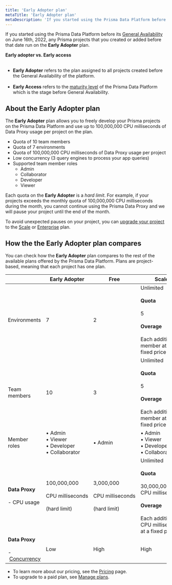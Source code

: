 ```yaml
---
title: 'Early Adopter plan'
metaTitle: 'Early Adopter plan'
metaDescription: 'If you started using the Prisma Data Platform before the announcement of its General Availability on Jun 16, 2022, any Prisma projects that you created or added run on the Early Adopter plan.'
---
```


<TopBlock>

If you started using the Prisma Data Platform before its [General Availability](/data-platform/about-platform/platform-releases#maturity-levels) on June&nbsp;16th,&nbsp;2022, any Prisma projects that you created or added before that date run on the **Early Adopter** plan.

<Admonition type="warning">

**Early adopter vs. Early access**<br /><br />

- **Early Adopter** refers to the plan assigned to all projects created before the General Availability of the platform.<br /><br />
- **Early Access** refers to the [maturity level](/data-platform/about-platform/platform-releases) of the Prisma Data Platform which is the stage before General Availability.

</Admonition>

</TopBlock>

## About the <strong>Early Adopter</strong> plan

The **Early Adopter** plan allows you to freely develop your Prisma projects on the Prisma Data Platform and use up to 100,000,000 CPU milliseconds of Data Proxy usage per project on the plan.

- Quota of 10 team members
- Quota of 7 environments
- Quota of 100,000,000 CPU milliseconds of Data Proxy usage per project
- Low concurrency (3 query engines to process your app queries)
- Supported team member roles
  - Admin
  - Collaborator
  - Developer
  - Viewer

Each quota on the **Early Adopter** is a _hard limit_. For example, if your projects exceeds the monthly quota of 100,000,000 CPU milliseconds during the month, you cannot continue using the Prisma Data Proxy and we will pause your project until the end of the month.

To avoid unexpected pauses on your project, you can [upgrade your project](/data-platform/billing/manage-plans) to the [Scale](/data-platform/billing/plans-and-quotas#strongscalestrong-plan) or [Enterprise](/data-platform/billing/plans-and-quotas#strongenterprisestrong-plan) plan.

## How the the <strong>Early Adopter</strong> plan compares

You can check how the **Early Adopter** plan compares to the rest of the available plans offered by the Prisma Data Platform. Plans are project-based, meaning that each project has one plan.

|                                                                                                                                                       | **Early Adopter**                                                              | **Free**                                                                | **Scale**                                                                                                                                                                                    | **Enterprise**                                                                 |
| ----------------------------------------------------------------------------------------------------------------------------------------------------- | ------------------------------------------------------------------------------ | ----------------------------------------------------------------------- | -------------------------------------------------------------------------------------------------------------------------------------------------------------------------------------------- | ------------------------------------------------------------------------------ |
| Environments                                                                                                                                          | 7                                                                              | 2                                                                       | Unlimited<br /><br /> <strong>Quota</strong><br /><br />5 <br /><br /><strong>Overage</strong><br /><br />Each additional member at a fixed price                                            | Custom                                                                         |
| Team members                                                                                                                                          | 10                                                                             | 3                                                                       | Unlimited<br /><br /> <strong>Quota</strong><br /><br />5 <br /><br /><strong>Overage</strong><br /><br />Each additional member at a fixed price                                            | Custom                                                                         |
| Member roles                                                                                                                                          | •&nbsp;Admin<br />•&nbsp;Viewer<br />•&nbsp;Developer<br />•&nbsp;Collaborator | •&nbsp;Admin                                                            | •&nbsp;Admin<br />•&nbsp;Viewer<br />•&nbsp;Developer<br />•&nbsp;Collaborator                                                                                                               | •&nbsp;Admin<br />•&nbsp;Viewer<br />•&nbsp;Developer<br />•&nbsp;Collaborator |
| **Data Proxy**<br /><br /> - CPU usage                                                                                                                | 100,000,000<br /><br />CPU&nbsp;milliseconds<br /><br />(hard&nbsp;limit)      | 3,000,000<br /><br />CPU&nbsp;milliseconds<br /><br />(hard&nbsp;limit) | Unlimited<br /><br /><strong>Quota</strong><br /><br />30,000,000 CPU&nbsp;milliseconds<br /><br /><strong>Overage</strong><br /><br />Each additional CPU&nbsp;millisecond at a fixed price | Unlimited<br /><br />Custom pricing                                            |
| **Data Proxy**<br /><br /> -&nbsp;[Concurrency](/data-platform/about-platform/platform-limits-and-status#concurrency-limits-of-the-prisma-data-proxy) | Low                                                                            | High                                                                    | High                                                                                                                                                                                         | Custom                                                                         |

- To learn more about our pricing, see the [Pricing](https://prisma.io/pricing) page.
- To upgrade to a paid plan, see [Manage plans](/data-platform/billing/manage-plans).
